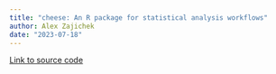```yaml
---
title: "cheese: An R package for statistical analysis workflows"
author: Alex Zajichek
date: "2023-07-18"
---
```


[Link to source code](https://github.com/zajichek/cheese)